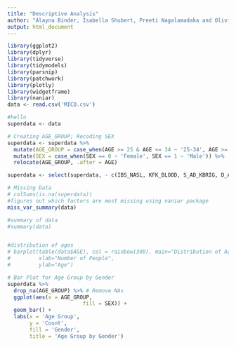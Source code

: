 ```yaml
---
title: "Descriptive Analysis"
author: "Alayna Binder, Isabella Shubert, Preeti Nagalamadaka and Olivia Xiao"
output: html_document
---
```


```r
library(ggplot2)
library(dplyr)
library(tidyverse)
library(tidymodels)
library(parsnip)
library(patchwork)
library(plotly)
library(widgetframe)
library(naniar)
data <- read.csv('MICD.csv')
```

```r
#hello
superdata <- data

# Creating AGE_GROUP; Recoding SEX
superdata <- superdata %>%
  mutate(AGE_GROUP = case_when(AGE >= 25 & AGE <= 34 ~ '25-34', AGE >= 35 & AGE <= 44 ~ '35-44', AGE >= 45 & AGE <= 54 ~ '45-54', AGE >= 55  & AGE <= 64 ~ '55-64', AGE >= 65 & AGE <= 74 ~ '65-74', AGE >= 75 & AGE <= 84 ~ '75-84', AGE >= 85 ~ '85+')) %>%
  mutate(SEX = case_when(SEX == 0 ~ 'Female', SEX == 1 ~ 'Male')) %>%
  relocate(AGE_GROUP, .after = AGE) 

superdata <- select(superdata, - c(IBS_NASL, KFK_BLOOD, S_AD_KBRIG, D_AD_KBRIG, NOT_NA_KB, LID_KB, NA_KB))

```

```r

# Missing Data
# colSums(is.na(superdata))
#figures out which factors are most missing using naniar package
miss_var_summary(data)

#summary of data
#summary(data)

```

```r



```

```r

#distribution of ages
# barplot(table(data$AGE), col = rainbow(300), main="Distribution of Ages in the Study",
#         xlab="Number of People",
#         ylab="Age")

# Bar Plot for Age Group by Gender
superdata %>%
  drop_na(AGE_GROUP) %>% # Remove NAs
  ggplot(aes(x = AGE_GROUP,
                        fill = SEX)) +
  geom_bar() +
  labs(x = 'Age Group',
       y = 'Count',
       fill = 'Gender',
       title = 'Age Group by Gender')

```
